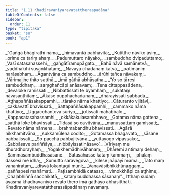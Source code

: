 ```yaml
---
title: "1.11 Khadiravaniyarevatattheraapadāna"
tableOfContents: false
sidebar:
  order: 11
type: "tipitaka"
basket: "su"
book: "ap1"
---
```



<DynamicBreadcrumb />

<Division number="628" book="ap1" bookNo="20" page="55">

<Paragraph number="652" type="verses" book="ap1">
_“Gaṅgā bhāgīrathī nāma,_  
_himavantā pabhāvitā;_  
_Kutitthe nāviko āsiṃ,_  
_orime ca tariṃ ahaṃ._  

</Paragraph>

</Division>
<Division number="629" book="ap1" bookNo="20" page="55">

<Paragraph number="653" type="verses" book="ap1">
_Padumuttaro nāyako,_  
_sambuddho dvipaduttamo;_  
_Vasī satasahassehi,_  
_gaṅgātīramupāgato._  

</Paragraph>

</Division>
<Division number="630" book="ap1" bookNo="20" page="55">

<Paragraph number="654" type="verses" book="ap1">
_Bahū nāvā samānetvā,_  
_vaḍḍhakīhi susaṅkhataṃ;_  
_Nāvāya chadanaṃ katvā,_  
_paṭimāniṃ narāsabhaṃ._  

</Paragraph>

</Division>
<Division number="631" book="ap1" bookNo="20" page="56">

<Paragraph number="655" type="verses" book="ap1">
_Āgantvāna ca sambuddho,_  
_ārūhi tañca nāvakaṃ;_  
_Vārimajjhe ṭhito satthā,_  
_imā gāthā abhāsatha._  

</Paragraph>

</Division>
<Division number="632" book="ap1" bookNo="20" page="56">

<Paragraph number="656" type="verses" book="ap1">
_‘Yo so tāresi sambuddhaṃ,_  
_saṃghañcāpi anāsavaṃ;_  
_Tena cittappasādena,_  
_devaloke ramissati._  

</Paragraph>

</Division>
<Division number="633" book="ap1" bookNo="20" page="56">

<Paragraph number="657" type="verses" book="ap1">
_Nibbattissati te byamhaṃ,_  
_sukataṃ nāvasaṇṭhitaṃ;_  
_Ākāse pupphachadanaṃ,_  
_dhārayissati sabbadā._  

</Paragraph>

</Division>
<Division number="634" book="ap1" bookNo="20" page="56">

<Paragraph number="658" type="verses" book="ap1">
_Aṭṭhapaññāsakappamhi,_  
_tārako nāma khattiyo;_  
_Cāturanto vijitāvī,_  
_cakkavattī bhavissati._  

</Paragraph>

</Division>
<Division number="635" book="ap1" bookNo="20" page="56">

<Paragraph number="659" type="verses" book="ap1">
_Sattapaññāsakappamhi,_  
_cammako nāma khattiyo;_  
_Uggacchantova sūriyo,_  
_jotissati mahabbalo._  

</Paragraph>

</Division>
<Division number="636" book="ap1" bookNo="20" page="56">

<Paragraph number="660" type="verses" book="ap1">
_Kappasatasahassamhi,_  
_okkākakulasambhavo;_  
_Gotamo nāma gottena,_  
_satthā loke bhavissati._  

</Paragraph>

</Division>
<Division number="637" book="ap1" bookNo="20" page="56">

<Paragraph number="661" type="verses" book="ap1">
_Tidasā so cavitvāna,_  
_manussattaṃ gamissati;_  
_Revato nāma nāmena,_  
_brahmabandhu bhavissati._  

</Paragraph>

</Division>
<Division number="638" book="ap1" bookNo="20" page="56">

<Paragraph number="662" type="verses" book="ap1">
_Agārā nikkhamitvāna,_  
_sukkamūlena codito;_  
_Gotamassa bhagavato,_  
_sāsane pabbajissati._  

</Paragraph>

</Division>
<Division number="639" book="ap1" bookNo="20" page="56">

<Paragraph number="663" type="verses" book="ap1">
_So pacchā pabbajitvāna,_  
_yuttayogo vipassako;_  
_Sabbāsave pariññāya,_  
_nibbāyissatināsavo’._  

</Paragraph>

</Division>
<Division number="640" book="ap1" bookNo="20" page="56">

<Paragraph number="664" type="verses" book="ap1">
_Vīriyaṃ me dhuradhorayhaṃ,_  
_Yogakkhemādhivāhanaṃ;_  
_Dhāremi antimaṃ dehaṃ,_  
_Sammāsambuddhasāsane._  

</Paragraph>

</Division>
<Division number="641" book="ap1" bookNo="20" page="56">

<Paragraph number="665" type="verses" book="ap1">
_Satasahasse kataṃ kammaṃ,_  
_phalaṃ dassesi me idha;_  
_Sumutto saravegova,_  
_kilese jhāpayī mama._  

</Paragraph>

</Division>
<Division number="642" book="ap1" bookNo="20" page="56">

<Paragraph number="666" type="verses" book="ap1">
_Tato maṃ vananirataṃ,_  
_disvā lokantagū muni;_  
_Vanavāsibhikkhūnaggaṃ,_  
_paññapesi mahāmati._  

</Paragraph>

</Division>
<Division number="643" book="ap1" bookNo="20" page="56">

<Paragraph number="667" type="verses" book="ap1">
_Paṭisambhidā catasso,_  
_vimokkhāpi ca aṭṭhime;_  
_Chaḷabhiññā sacchikatā,_  
_kataṃ buddhassa sāsanaṃ”._  

</Paragraph>

<Paragraph number="668" book="ap1">
Itthaṃ sudaṃ āyasmā khadiravaniyo revato thero imā gāthāyo abhāsitthāti.

</Paragraph>
</Division>

<Paragraph number="669" type="center" book="ap1">
Khadiravaniyarevatattherassāpadānaṃ navamaṃ.
</Paragraph>